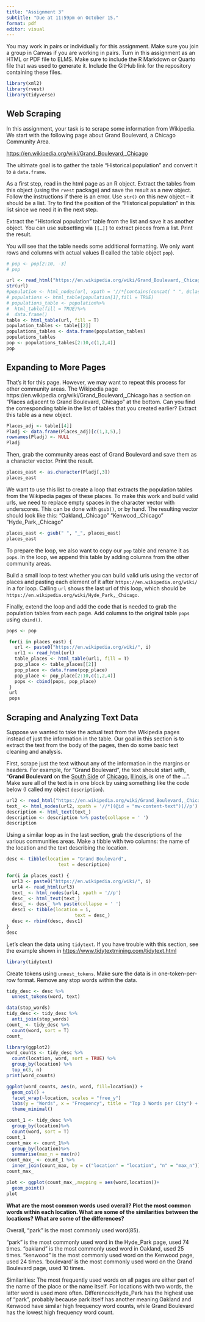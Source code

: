 ```yaml
---
title: "Assignment 3"
subtitle: "Due at 11:59pm on October 15."
format: pdf
editor: visual
---
```


You may work in pairs or individually for this assignment. Make sure you join a group in Canvas if you are working in pairs. Turn in this assignment as an HTML or PDF file to ELMS. Make sure to include the R Markdown or Quarto file that was used to generate it. Include the GitHub link for the repository containing these files.

```r
library(xml2)
library(rvest)
library(tidyverse)
```

## Web Scraping

In this assignment, your task is to scrape some information from Wikipedia. We start with the following page about Grand Boulevard, a Chicago Community Area.

<https://en.wikipedia.org/wiki/Grand_Boulevard,_Chicago>

The ultimate goal is to gather the table "Historical population" and convert it to a `data.frame`.

As a first step, read in the html page as an R object. Extract the tables from this object (using the `rvest` package) and save the result as a new object. Follow the instructions if there is an error. Use `str()` on this new object -- it should be a list. Try to find the position of the "Historical population" in this list since we need it in the next step.

Extract the "Historical population" table from the list and save it as another object. You can use subsetting via `[[…]]` to extract pieces from a list. Print the result.

You will see that the table needs some additional formatting. We only want rows and columns with actual values (I called the table object `pop`).

```r
# pop <- pop[2:10, -3]
# pop
```

```r
url <- read_html("https://en.wikipedia.org/wiki/Grand_Boulevard,_Chicago")
str(url)
#population <- html_nodes(url, xpath = '//*[contains(concat( " ", @class, " " ), concat( " ", "us-census-pop-left", " " ))]')
# populations <- html_table(population[1],fill = TRUE)
# populations_table <- population%>%
#  html_table(fill = TRUE)%>%
#  data.frame()
table <- html_table(url, fill = T)
population_tables <- table[[2]]
populations_tables <- data.frame(population_tables)
populations_tables
pop <- populations_tables[2:10,c(1,2,4)]
pop
```

## Expanding to More Pages

That's it for this page. However, we may want to repeat this process for other community areas. The Wikipedia page https://en.wikipedia.org/wiki/Grand_Boulevard,\_Chicago has a section on "Places adjacent to Grand Boulevard, Chicago" at the bottom. Can you find the corresponding table in the list of tables that you created earlier? Extract this table as a new object.

```r
Places_adj <- table[[4]]
Pladj <- data.frame(Places_adj)[c(1,3,5),]
rownames(Pladj) <- NULL
Pladj
```

Then, grab the community areas east of Grand Boulevard and save them as a character vector. Print the result.

```r
places_east <- as.character(Pladj[,3])
places_east
```

We want to use this list to create a loop that extracts the population tables from the Wikipedia pages of these places. To make this work and build valid urls, we need to replace empty spaces in the character vector with underscores. This can be done with `gsub()`, or by hand. The resulting vector should look like this: "Oakland,\_Chicago" "Kenwood,\_Chicago" "Hyde_Park,\_Chicago"

```r
places_east <- gsub(" ", "_", places_east)
places_east
```

To prepare the loop, we also want to copy our `pop` table and rename it as `pops`. In the loop, we append this table by adding columns from the other community areas.

Build a small loop to test whether you can build valid urls using the vector of places and pasting each element of it after `https://en.wikipedia.org/wiki/` in a for loop. Calling `url` shows the last url of this loop, which should be `https://en.wikipedia.org/wiki/Hyde_Park,_Chicago`.

Finally, extend the loop and add the code that is needed to grab the population tables from each page. Add columns to the original table `pops` using `cbind()`.

```r
pops <- pop

 for(i in places_east) {
   url <- paste0("https://en.wikipedia.org/wiki/", i)
   url1 <- read_html(url)
   table_places <- html_table(url1, fill = T)
   pop_place <- table_places[[2]]
   pop_place <- data.frame(pop_place)
   pop_place <- pop_place[2:10,c(1,2,4)]
   pops <- cbind(pops, pop_place)
 }
 url
 pops
```

## Scraping and Analyzing Text Data

Suppose we wanted to take the actual text from the Wikipedia pages instead of just the information in the table. Our goal in this section is to extract the text from the body of the pages, then do some basic text cleaning and analysis.

First, scrape just the text without any of the information in the margins or headers. For example, for "Grand Boulevard", the text should start with, "**Grand Boulevard** on the [South Side](https://en.wikipedia.org/wiki/South_Side,_Chicago "South Side, Chicago") of [Chicago](https://en.wikipedia.org/wiki/Chicago "Chicago"), [Illinois](https://en.wikipedia.org/wiki/Illinois "Illinois"), is one of the ...". Make sure all of the text is in one block by using something like the code below (I called my object `description`).

```r
url2 <- read_html("https://en.wikipedia.org/wiki/Grand_Boulevard,_Chicago")
text_ <- html_nodes(url2, xpath = '//*[(@id = "mw-content-text")]//p')
description <- html_text(text_)
description <- description %>% paste(collapse = ' ')
description
```

Using a similar loop as in the last section, grab the descriptions of the various communities areas. Make a tibble with two columns: the name of the location and the text describing the location.

```r
desc <- tibble(location = "Grand Boulevard",
                   text = description)

for(i in places_east) {
  url3 <- paste0("https://en.wikipedia.org/wiki/", i)
  url4 <- read_html(url3)
  text_ <- html_nodes(url4, xpath = '//p')
  desc_ <- html_text(text_)
  desc_ <- desc_ %>% paste(collapse = ' ')
  desc1 <- tibble(location = i,
                         text = desc_)
  desc <- rbind(desc, desc1)
}
desc
```

Let's clean the data using `tidytext`. If you have trouble with this section, see the example shown in <https://www.tidytextmining.com/tidytext.html>

```r
library(tidytext)
```

Create tokens using `unnest_tokens`. Make sure the data is in one-token-per-row format. Remove any stop words within the data.

```r
tidy_desc <- desc %>%
  unnest_tokens(word, text)

data(stop_words)
tidy_desc <- tidy_desc %>%
  anti_join(stop_words)
count_ <- tidy_desc %>%
  count(word, sort = T)
count_

library(ggplot2)
word_counts <- tidy_desc %>%
  count(location, word, sort = TRUE) %>%
  group_by(location) %>%
  top_n(3, n)
print(word_counts)

ggplot(word_counts, aes(n, word, fill=location)) +
  geom_col() +
  facet_wrap(~location, scales = "free_y")
  labs(y = "Words", x = "Frequency", title = "Top 3 Words per City") +
  theme_minimal()

count_1 <- tidy_desc %>%
  group_by(location)%>%
  count(word, sort = T)
count_1
count_max <- count_1%>%
  group_by(location)%>%
  summarise(max_n = max(n))
count_max_ <- count_1 %>%
  inner_join(count_max, by = c("location" = "location", "n" = "max_n"))
count_max_

plot <- ggplot(count_max_,mapping = aes(word,location))+
  geom_point()
plot


```

**What are the most common words used overall? Plot the most common words within each location. What are some of the similarities between the locations? What are some of the differences?**

Overall, “park” is the most commonly used word(85).

“park” is the most commonly used word in the Hyde_Park page, used 74 times. “oakland” is the most commonly used word in Oakland, used 25 times. "kenwood" is the most commonly used word on the Kenwood page, used 24 times. ‘boulevard’ is the most commonly used word on the Grand Boulevard page, used 10 times.

Similarities: The most frequently used words on all pages are either part of the name of the place or the name itself. For locations with two words, the latter word is used more often. Differences:Hyde_Park has the highest use of “park”, probably because park itself has another meaning.Oakland and Kenwood have similar high frequency word counts, while Grand Boulevard has the lowest high frequency word count.
